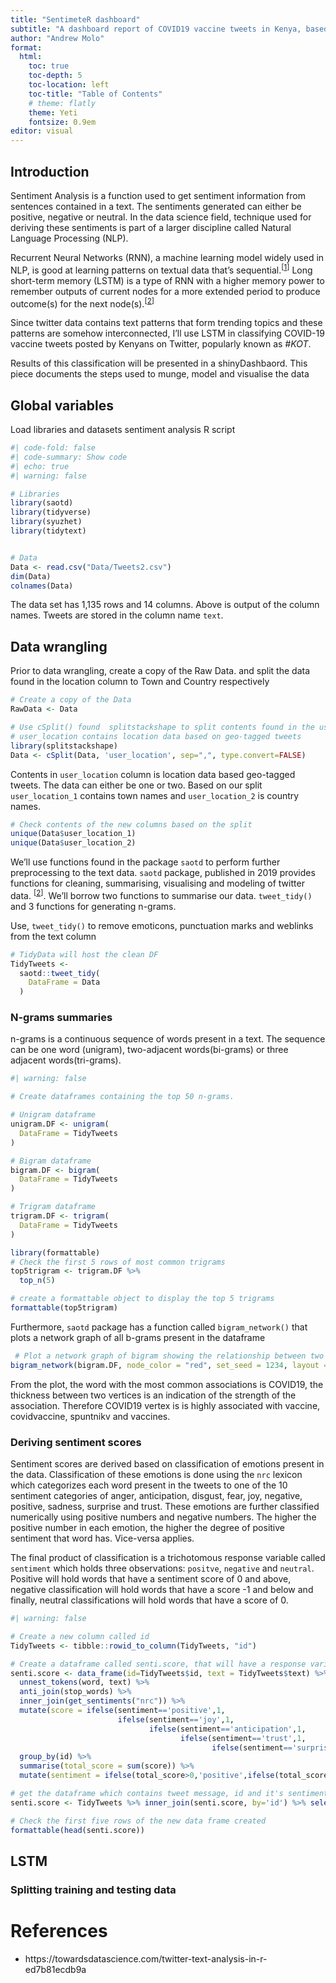 ```yaml
---
title: "SentimeteR dashboard"
subtitle: "A dashboard report of COVID19 vaccine tweets in Kenya, based on text analysis and sentiment analysis using LSTM"
author: "Andrew Molo"
format:
  html:
    toc: true
    toc-depth: 5
    toc-location: left
    toc-title: "Table of Contents"
    # theme: flatly
    theme: Yeti
    fontsize: 0.9em
editor: visual
---
```


## Introduction

Sentiment Analysis is a function used to get sentiment information from sentences contained in a text. The sentiments generated can either be positive, negative or neutral. In the data science field, technique used for deriving these sentiments is part of a larger discipline called Natural Language Processing (NLP).

Recurrent Neural Networks (RNN), a machine learning model widely used in NLP, is good at learning patterns on textual data that's sequential.^\[[1](https://www.kaggle.com/code/yashvmohod/coding-11-imdb-sentiment-analysis-with-lstm){target="_blank"}\]^ Long short-term memory (LSTM) is a type of RNN with a higher memory power to remember outputs of current nodes for a more extended period to produce outcome(s) for the next node(s).^\[[2](https://www.turing.com/kb/recurrent-neural-networks-and-lstm#long-short-term-memory-(lstm)-in-machine-learning){target="_blank"}\]^

Since twitter data contains text patterns that form trending topics and these patterns are somehow interconnected, I'll use LSTM in classifying COVID-19 vaccine tweets posted by Kenyans on Twitter, popularly known as *#KOT*.

Results of this classification will be presented in a shinyDashbaord. This piece documents the steps used to munge, model and visualise the data

<!-- Recurrent Neural Networks (RNN) are widely used for  Natural Language Processing (NLP) tasks because they're good at learning patterns in sequential data such as text.^[[1](https://www.kaggle.com/code/yashvmohod/coding-11-imdb-sentiment-analysis-with-lstm){target="_blank"}]^ LSTM stands for Long Short Term Memory.  Quarto enables you to weave together content and executable code into a finished document. To learn more about Quarto see <https://quarto.org>. -->

## Global variables

Load libraries and datasets sentiment analysis R script

```r
#| code-fold: false
#| code-summary: Show code
#| echo: true
#| warning: false

# Libraries
library(saotd)
library(tidyverse) 
library(syuzhet)
library(tidytext)


# Data
Data <- read.csv("Data/Tweets2.csv")
dim(Data)
colnames(Data)
```

The data set has 1,135 rows and 14 columns. Above is output of the column names. Tweets are stored in the column name `text`.

## Data wrangling

Prior to data wrangling, create a copy of the Raw Data. and split the data found in the location column to Town and Country respectively

```r
# Create a copy of the Data
RawData <- Data

# Use cSplit() found  splitstackshape to split contents found in the use_location column
# user_location contains location data based on geo-tagged tweets 
library(splitstackshape) 
Data <- cSplit(Data, 'user_location', sep=",", type.convert=FALSE)
```

Contents in `user_location` column is location data based geo-tagged tweets. The data can either be one or two. Based on our split `user_location_1` contains town names and `user_location_2` is country names.

```r
# Check contents of the new columns based on the split
unique(Data$user_location_1)
unique(Data$user_location_2)
```

We'll use functions found in the package `saotd` to perform further preprocessing to the text data. `saotd` package, published in 2019 provides functions for cleaning, summarising, visualising and modeling of twitter data. ^\[[2](https://zenodo.org/record/2578973#.Y_Mn7rRBx4A){target="_blank"}\]^. We'll borrow two functions to summarise our data. `tweet_tidy()` and 3 functions for generating n-grams.

Use, `tweet_tidy()` to remove emoticons, punctuation marks and weblinks from the text column

```r
# TidyData will host the clean DF
TidyTweets <- 
  saotd::tweet_tidy(
    DataFrame = Data
  )
```

### N-grams summaries

n-grams is a continuous sequence of words present in a text. The sequence can be one word (unigram), two-adjacent words(bi-grams) or three adjacent words(tri-grams).

```r
#| warning: false

# Create dataframes containing the top 50 n-grams.

# Unigram dataframe
unigram.DF <- unigram(
  DataFrame = TidyTweets
)

# Bigram dataframe
bigram.DF <- bigram(
  DataFrame = TidyTweets
)

# Trigram dataframe
trigram.DF <- trigram(
  DataFrame = TidyTweets
)

library(formattable)
# Check the first 5 rows of most common trigrams 
top5trigram <- trigram.DF %>%
  top_n(5)

# create a formattable object to display the top 5 trigrams
formattable(top5trigram)
```

Furthermore, `saotd` package has a function called `bigram_network()` that plots a network graph of all b-grams present in the dataframe

```r
 # Plot a network graph of bigram showing the relationship between two words
bigram_network(bigram.DF, node_color = "red", set_seed = 1234, layout = "star", number = 90)
```

From the plot, the word with the most common associations is COVID19, the thickness between two vertices is an indication of the strength of the association. Therefore COVID19 vertex is is highly associated with vaccine, covidvaccine, spuntnikv and vaccines.

### Deriving sentiment scores

Sentiment scores are derived based on classification of emotions present in the data. Classification of these emotions is done using the `nrc` lexicon which categorizes each word present in the tweets to one of the 10 sentiment categories of anger, anticipation, disgust, fear, joy, negative, positive, sadness, surprise and trust. These emotions are further classified numerically using positive numbers and negative numbers. The higher the positive number in each emotion, the higher the degree of positive sentiment that word has. Vice-versa applies.

The final product of classification is a trichotomous response variable called `sentiment` which holds three observations: `positve`, `negative` and `neutral`. Positive will hold words that have a sentiment score of 0 and above, negative classification will hold words that have a score -1 and below and finally, neutral classifications will hold words that have a score of 0.

```r
#| warning: false

# Create a new column called id
TidyTweets <- tibble::rowid_to_column(TidyTweets, "id")

# Create a dataframe called senti.score, that will have a response variable called sentiment 
senti.score <- data_frame(id=TidyTweets$id, text = TidyTweets$text) %>% 
  unnest_tokens(word, text) %>%
  anti_join(stop_words) %>%
  inner_join(get_sentiments("nrc")) %>%
  mutate(score = ifelse(sentiment=='positive',1,
                        ifelse(sentiment=='joy',1,
                               ifelse(sentiment=='anticipation',1,
                                      ifelse(sentiment=='trust',1,
                                             ifelse(sentiment=='surprise',1,-1)))))) %>%
  group_by(id) %>%
  summarise(total_score = sum(score)) %>%
  mutate(sentiment = ifelse(total_score>0,'positive',ifelse(total_score<0,'negative','neutral')))

# get the dataframe which contains tweet message, id and it's sentiment
senti.score <- TidyTweets %>% inner_join(senti.score, by='id') %>% select('id', 'text','sentiment')

# Check the first five rows of the new data frame created
formattable(head(senti.score))
```

## LSTM

### Splitting training and testing data

# References

-   https://towardsdatascience.com/twitter-text-analysis-in-r-ed7b81ecdb9a

<!-- ## Natural Language Processing (NLP) -->

<!-- ### Wordcloud -->

<!-- A word cloud constitutes textual data where the size of each text is a representative of its frequency count. The below word cloud shows the how frequent different user locations appeared on the COVID-19 tweets vaccines data frame. Nairobi had the highest tweets, followed by Mombasa then Nakuru. Other popular towns where *#KOT* posted tweets included Eldoret and Kisumu. There were tweets which were generally geotagged as Kenya. -->

<!-- ```{r} -->

<!-- #| warning: false -->

<!-- #| code-fold: false -->

<!-- #| code-summary: Show code -->

<!-- # Create a corpus based in the Location data column -->

<!-- LocationCorpus <- Corpus(VectorSource(Data$user_location_1)) -->

<!-- LocationDTM <-  TermDocumentMatrix(LocationCorpus) -->

<!-- # Create a matrix called LocationM based on Location DocumentTermMatrix -->

<!-- LocationM <- as.matrix(LocationDTM) -->

<!-- # Get the count per each word and create a dataframe -->

<!-- count <- sort(rowSums(LocationM),decreasing=TRUE) -->

<!-- DF <- data.frame(word = names(count),freq=count) -->

<!-- # Wordcloud code -->

<!-- set.seed(1234) -->

<!-- ggplot(data = DF,  -->

<!--        aes(label = word, size = freq, col = as.character(freq))) +  -->

<!--   geom_text_wordcloud(rm_outside = TRUE, max_steps = 1, -->

<!--                       grid_size = 9, eccentricity = .1)+ -->

<!--   scale_size_area(max_size = 20)+ -->

<!--   scale_color_brewer(palette = "Paired", direction = -1)+ -->

<!--   theme_void() -->

<!-- ``` -->

<!-- Next step is to classify tweets into the different emotions/sentiments. -->

<!-- ### LSTM -->

<!-- #### Training and testing data -->

<!-- The `initial_split()` function creates a single binary split of the data into training and testing set. Since we're working with textual data, we'll filter data to include only text that comprise of greater than 15 characters. Short texts *(in this case tweets)* have uninformative single words. ^\[[4](https://smltar.com/dldnn.html#kickstarter){target="_blank"}\]^ -->

<!-- ```{r} -->

<!-- #| warning: false -->

<!-- #| code-fold: false -->

<!-- # Set seed to reproduce this work -->

<!-- set.seed(2345) -->

<!-- # Create a binary split called vaccine.tweets.split.  -->

<!-- vaccine.tweets.split <- Data %>% -->

<!--   filter(nchar(text)>= 15) %>% -->

<!--   initial_split() -->

<!-- # Create training and testing data based on the number of tweets  -->

<!-- # Text column holds the tweets -->

<!-- training.data <- training(vaccine.tweets.split) -->

<!-- testing.data <- testing(vaccine.tweets.split) -->

<!-- ``` -->

<!-- #### Data preprocessing -->

<!-- Data pre-processing in LSTM model will first involve tokenisation. Tokenisation breaks raw text into smaller words and sentences called tokens. After tokenisation, filter the characters using the `step_tokenfilter()` function. This function filters tokens based on their frequency count. -->

<!-- ```{r} -->

<!-- tweets.vaccine.rec <- recipe(~text, data = training.data) %>% -->

<!--   step_tokenize(text) %>% -->

<!--   step_tokenfilter(text, max_tokens=100) %>% -->

<!--   step_sequence_onehot(text, sequence_length = 100) -->

<!-- tweets.vaccine.rec <- prep(tweets.vaccine.rec) -->

<!-- training.v2 <- bake(tweets.vaccine.rec, new_data = NULL, composition = "matrix") -->

<!-- ``` -->

<!-- #### Modeling -->

<!-- ## References -->

<!-- -   https://www.kaggle.com/code/yashvmohod/coding-11-imdb-sentiment-analysis-with-lstm -->

<!-- -   https://www.kaggle.com/code/mich3935/women-revieews -->

<!-- -   https://rpubs.com/tangerine/lstm-finance -->

<!-- -   https://blog.griddynamics.com/data-scientists-vocabulary-and-scientific-process-applied-to-social-movie-reviews/ -->

<!-- -   https://www.kaggle.com/code/mich3935/women-revieews -->

<!-- -   https://www.tidytextmining.com/sentiment.html -->

<!-- -   https://ladal.edu.au/sentiment.html  -->
